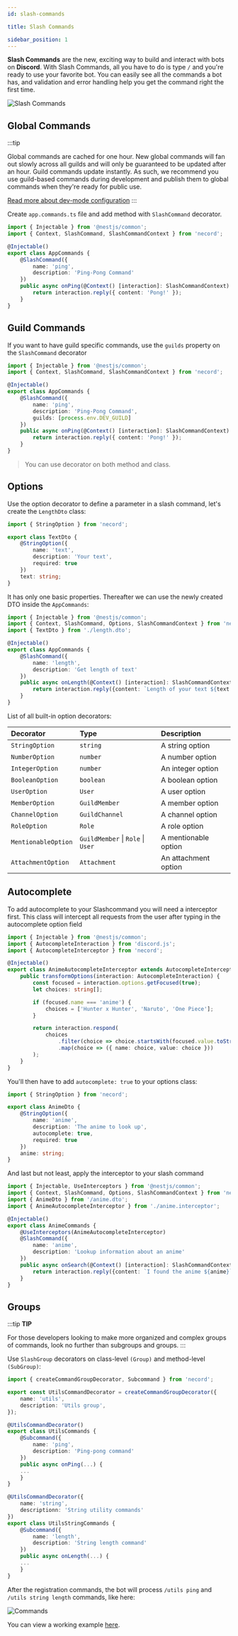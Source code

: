 ```yaml
---
id: slash-commands

title: Slash Commands

sidebar_position: 1
---
```


**Slash Commands** are the new, exciting way to build and interact with bots on **Discord**. With Slash Commands, all you have to do is
type `/` and you're ready to use your favorite bot. You can easily see all the commands a bot has, and validation and error handling help
you get the command right the first time.

![Slash Commands](/img/content/slash_command_menu.png 'Slash Commands')

## Global Commands

:::tip

Global commands are cached for one hour. New global commands will fan out slowly across all guilds and will only be guaranteed to be updated
after an hour. Guild commands update instantly. As such, we recommend you use guild-based commands during development and publish them to
global commands when they're ready for public use.

[Read more about dev-mode configuration](/start#module)
:::

Create `app.commands.ts` file and add method with `SlashCommand` decorator.

```typescript title="app.commands.ts"
import { Injectable } from '@nestjs/common';
import { Context, SlashCommand, SlashCommandContext } from 'necord';

@Injectable()
export class AppCommands {
    @SlashCommand({
        name: 'ping',
        description: 'Ping-Pong Command'
    })
    public async onPing(@Context() [interaction]: SlashCommandContext) {
        return interaction.reply({ content: 'Pong!' });
    }
}
```

## Guild Commands

If you want to have guild specific commands, use the `guilds` property on the `SlashCommand` decorator

```typescript title="app.commands.ts"
import { Injectable } from '@nestjs/common';
import { Context, SlashCommand, SlashCommandContext } from 'necord';

@Injectable()
export class AppCommands {
    @SlashCommand({
        name: 'ping',
        description: 'Ping-Pong Command',
        guilds: [process.env.DEV_GUILD]
    })
    public async onPing(@Context() [interaction]: SlashCommandContext) {
        return interaction.reply({ content: 'Pong!' });
    }
}
```

> You can use decorator on both method and class.

## Options

Use the option decorator to define a parameter in a slash command, let's create the `LengthDto` class:

```typescript title="length.dto.ts"
import { StringOption } from 'necord';

export class TextDto {
    @StringOption({
        name: 'text',
        description: 'Your text',
        required: true
    })
    text: string;
}
```

It has only one basic properties. Thereafter we can use the newly created DTO inside the `AppCommands`:

```typescript title="app.commands.ts"
import { Injectable } from '@nestjs/common';
import { Context, SlashCommand, Options, SlashCommandContext } from 'necord';
import { TextDto } from './length.dto';

@Injectable()
export class AppCommands {
    @SlashCommand({
        name: 'length',
        description: 'Get length of text'
    })
    public async onLength(@Context() [interaction]: SlashCommandContext, @Options() { text }: TextDto) {
        return interaction.reply({content: `Length of your text ${text.length}`});
    }
}
```


List of all built-in option decorators:

| Decorator           | Type                          | Description          |
| :------------------ | :---------------------------- | :------------------- |
| `StringOption`      | `string`                      | A string option      |
| `NumberOption`      | `number`                      | A number option      |
| `IntegerOption`     | `number`                      | An integer option    |
| `BooleanOption`     | `boolean`                     | A boolean option     |
| `UserOption`        | `User`                        | A user option        |
| `MemberOption`      | `GuildMember`                 | A member option      |
| `ChannelOption`     | `GuildChannel`                | A channel option     |
| `RoleOption`        | `Role`                        | A role option        |
| `MentionableOption` | `GuildMember` \| `Role` \| `User` | A mentionable option |
| `AttachmentOption`  | `Attachment`            | An attachment option |

## Autocomplete

To add autocomplete to your Slashcommand you will need a interceptor first. This class will intercept all requests from the user after typing in the autocomplete option field

```typescript title="anime.interceptor.ts"
import { Injectable } from '@nestjs/common';
import { AutocompleteInteraction } from 'discord.js';
import { AutocompleteInterceptor } from 'necord';

@Injectable()
export class AnimeAutocompleteInterceptor extends AutocompleteInterceptor {
    public transformOptions(interaction: AutocompleteInteraction) {
        const focused = interaction.options.getFocused(true);
        let choices: string[];

        if (focused.name === 'anime') {
            choices = ['Hunter x Hunter', 'Naruto', 'One Piece'];
        }

        return interaction.respond(
            choices
                .filter(choice => choice.startsWith(focused.value.toString()))
                .map(choice => ({ name: choice, value: choice }))
        );
    }
}
```

You'll then have to add `autocomplete: true` to your options class:

```typescript title="anime.dto.ts"
import { StringOption } from 'necord';

export class AnimeDto {
    @StringOption({
        name: 'anime',
        description: 'The anime to look up',
        autocomplete: true,
        required: true
    })
    anime: string;
}
```

And last but not least, apply the interceptor to your slash command

```typescript title="anime-commands.service.ts"
import { Injectable, UseInterceptors } from '@nestjs/common';
import { Context, SlashCommand, Options, SlashCommandContext } from 'necord';
import { AnimeDto } from '/anime.dto';
import { AnimeAutocompleteInterceptor } from './anime.interceptor';

@Injectable()
export class AnimeCommands {
    @UseInterceptors(AnimeAutocompleteInterceptor)
    @SlashCommand({
        name: 'anime',
        description: 'Lookup information about an anime'
    })
    public async onSearch(@Context() [interaction]: SlashCommandContext, @Options() { anime }: AnimeDto) {
        return interaction.reply({content: `I found the anime ${anime}`});
    }
}
```

## Groups

:::tip **TIP**

For those developers looking to make more organized and complex groups of commands, look no further than subgroups and groups.
:::

Use `SlashGroup` decorators on class-level `(Group)` and method-level `(SubGroup)`:

```typescript title="utils-commands.service.ts"
import { createCommandGroupDecorator, Subcommand } from 'necord';

export const UtilsCommandDecorator = createCommandGroupDecorator({
    name: 'utils',
    description: 'Utils group',
});

@UtilsCommandDecorator()
export class UtilsCommands {
    @Subcommand({
        name: 'ping',
        description: 'Ping-pong command'
    })
    public async onPing(...) {
    ...
    }
}

@UtilsCommandDecorator({
    name: 'string',
    descriptionn: 'String utility commands'
})
export class UtilsStringCommands {
    @Subcommand({
        name: 'length',
        description: 'String length command'
    })
    public async onLength(...) {
    ...
    }
}


```

After the registration commands, the bot will process `/utils ping` and `/utils string length` commands, like here:

![Commands](/img/content/slash_command_example.png)

You can view a working example [here](https://github.com/necordjs/examples/tree/master/02-slash-commands).
